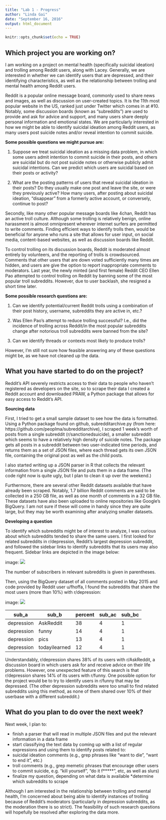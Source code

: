 ```yaml
---
title: "Lab 1 - Progress"
author: "Linda Gai"
date: "September 16, 2016"
output: html_document
---
```


```r
knitr::opts_chunk$set(echo = TRUE)
```

## Which project you are working on?

I am working on a project on mental health (specifically suicidal ideation) and trolling among Reddit users, along with Lacey. Generally, we are interested in whether we can identify users that are depressed, and their identifying characteristics, as well as the relationship between trolling and mental health among Reddit users.


Reddit is a popular online message board, commonly used to share news and images, as well as discussion on user-created topics. It is the 11th most popular website in the US, ranked just under Twitter which comes in at #10. Notably, some discussion boards (known as “subreddits”) are used to provide and ask for advice and support, and many users share deeply personal information and emotional states. We are particularly interested in how we might be able to identify suicidal ideation among Reddit users, as many users post suicide notes and/or reveal intention to commit suicide.

**Some possible questions we might pursue are:**


1. Suppose we treat suicidal ideation as a missing data problem, in which some users admit intention to commit suicide in their posts, and others are suicidal but do not post suicide notes or otherwise publicly admit suicidal intentions. Can we predict which users are suicidal based on their posts or activity?

2. What are the posting patterns of users that reveal suicidal ideation in their posts? Do they usually make one post and leave the site, or were they previously active? How many users, after posting about suicidal ideation, “disappear” from a formerly active account, or conversely, continue to post?

Secondly, like many other popular message boards like 4chan, Reddit has an active troll culture. Although some trolling is relatively benign, online harassment is almost omnipresent wherever internet surfers are permitted to write comments. Finding efficient ways to identify trolls then, would be beneficial for anyone who runs a site that allows for user input, on social media, content-based websites, as well as discussion boards like Reddit.

To control trolling on its discussion boards, Reddit is moderated almost entirely by volunteers, and the reporting of trolls is crowdsourced. Comments that other users that are down voted sufficiently many times are hidden, and users are give the option to report inappropriate comments to moderators. Last year, the newly minted (and first female) Reddit CEO Ellen Pao attempted to control trolling on Reddit by banning some of the most popular troll subreddits. However, due to user backlash, she resigned a short time later.

**Some possible research questions are:**

1. Can we identify potential/current Reddit trolls using a combination of their post history, username, subreddits they are active in, etc.? 

2. Was Ellen Pao’s attempt to reduce trolling successful? I.e., did the incidence of trolling across Reddit/in the most popular subreddits change after notorious troll subreddits were banned from the site?

3. Can we identify threads or contexts most likely to produce trolls?

However, I’m still not sure how feasible answering any of these questions might be, as we have not cleaned up the data.

## What you have started to do on the project?
Reddit's API severely restricts access to their data to people who haven't registered as developers on the site, so to scrape their data I created a Reddit account and downloaded PRAW, a Python package that allows for easy access to Reddit's API.

**Sourcing data**

First, I tried to get a small sample dataset to see how the data is formatted. Using a Python package found on github, subredditarchive.py (from here: https://github.com/peoplma/subredditarchive), I scraped 1 week's worth of posts from a single subreddit (r/sanctionedsuicide), a smaller subreddit which seems to have a relatively high density of suicide notes. The package gets all posts in a subreddit between two user-indicated time periods, and returns them as a set of JSON files, where each thread gets its own JSON file, containing the original post as well as the child posts.

I also started writing up a JSON parser in R that collects the relevant information from a single JSON file and puts them in a data frame. (The code right now is quite ugly, but I plan to clean it up over the weekend.)

Furthermore, there are several other Reddit datasets available that have already been scraped. Notably, 1.7 billion Reddit comments are said to be collected in a 250 GB file, as well as one month of comments in a 32 GB file. These datasets have also been uploaded to online repositories like Google’s BigQuery. I am not sure if these will come in handy since they are quite large, but they may be worth examining after analyzing smaller datasets.

**Developing a question**

To identify which subreddits might be of interest to analyze, I was curious about which subreddits tended to share the same users. I first looked for related subreddits in r/depression, Reddit’s largest depression subreddit, and followed the sidebar links to identify subreddits that its users may also frequent. Sidebar links are depicted in the image below:

image: ![](Depression_tree.png) 

The number of subscribers in relevant subreddits is given in parentheses.

Then, using the BigQuery dataset of all comments posted in May 2015 and code provided by Reddit user u/fhoffa, I found the subreddits that share the most users (more than 10%) with r/depression:

image: ![](bigquerytree.png) 

sub_a | sub_b |percent | sub_ac | sub_bc
------|------- | ------|------- | ------|
depression | AskReddit |38 | 4 | 1
depression | funny |14 | 4 | 1
depression | pics |13 | 4 | 1
depression | todayilearned |12 | 4 | 1

Understandably, r/depression shares 38% of its users with r/AskReddit, a discussion board in which users ask for and receive advice on their life problems. However, one unexpected feature of this search is that r/depression shares 14% of its users with r/funny. One possible option for the project would be to try to identify users in r/funny that may be depressed. (The other depression subreddits were too small to find related subreddits using this method, as none of them shared over 10% of their userbase with a different subreddit.)


## What do you plan to do over the next week?

Next week, I plan to:

* finish a parser that will read in multiple JSON files and put the relevant information in a data frame
* start classifying the text data by coming up with a list of regular expressions and using them to identify posts related to:
+ suicidal ideation comments (e.g., grep phrases like “want to die”, “want to end it”, etc.)
+ troll comments (e.g., grep memetic phrases that encourage other users to commit suicide, e.g. “kill yourself”, “do it f*****”, etc, as well as slurs)
* finalize my question, depending on what data is available
*determine which subreddits to scrape

Although I am interested in the relationship between trolling and mental health, I’m concerned about being able to identify instances of trolling because of Reddit’s moderators (particularly in depression subreddits, as the moderation there is so strict). The feasibility of such research questions will hopefully be resolved after exploring the data more.